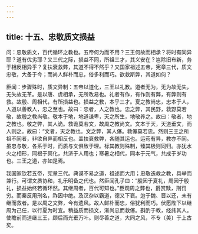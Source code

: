 ```yaml
---
---
---
```

title: 十五、忠敬质文损益
---



问：忠敬质文，百代循环之教也。五帝何为而不用？三王何故而相承？将时有同异耶？道有优劣耶？又三代之际，损益不同，所祖三才，其义安在？岂除旧布新，务于相反相异乎？复扶衰救弊，其道不得不然乎？又国家祖述五帝，宪章三代，质文忠敬，大备于今；而尚人鲜朴而忠，俗多利而巧。欲救斯弊，其道如何？

臣闻：步骤殊时，质文异制：五帝以道化，三王以礼教。道者无为，无为故无失，无失故无革。是以唐、虞相承，无所改易也。礼者有作，有作则有弊，有弊则有救。故殷、周相代，有所损益也。损益之教，本乎三才。夏之教尚忠，忠本于人，人道以善教人，忠之至也。故曰：忠者，人之教也。忠之弊，其民野，救野莫若敬，故殷之教尚敬。敬本于地，地道谦卑，天之所生，地敬养之。故曰：敬者，地之教也。敬之弊，其人诡。救诡莫若文，故周之教尚文。文本于天，天道垂文，而人则之。故曰：“文者，天之教也。文之弊，其人僿。救僿莫若忠。然则三王之所祖不同者，非欲自异而相反也。盖扶衰救弊，各随其运也。运苟有异，教亦不同。虽忠与敬，各系于时，而质与文俱致于理。标其教则殊制，臻其极则同归。亦犹水火之相形，同根于冥化，共济于人用也；寒暑之相代，同本于元气，共成于岁功也。三王之道，亦如是焉。

我国家钦若五帝，宪章三代。典谟不易之道，祖述而大用；忠敬迭救之教，具举而兼行。可谓文质协和，礼乐明备之代也。然臣闻孔子曰：“殷因于夏礼，周因于殷礼，损益始终若循环然。其继周者，百代可知也。”臣观周之弊也，爵赏黩，刑罚穷。而秦反用刑名，祚因中绝。及汉杂以霸道，德又下衰。迨于魏、晋以还，未有继而救者。是以周之文弊，今有遗风。故人鲜朴而忠，俗犹利而巧。伏愿陛下以继周为己任，以行夏为时宜。稍益质而损文，渐尚忠而救僿。斟酌于教，经纬其人。使瞻前而道继三王，顾后而光垂万叶。则尽善之道，大同之风，不专〔美〕于上古矣。